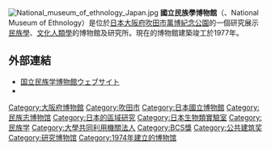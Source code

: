 [[Image:National_museum_of_ethnology_Japan.jpg|thumb]]
'''國立民族學博物館'''（{{lang-ja|国立民族学博物館、こくりつみんぞくがくはくぶつかん}}、National Museum of Ethnology）是位於[[日本|日本]][[大阪府|大阪府]][[吹田市|吹田市]][[萬博紀念公園|萬博紀念公園]]的一個研究展示[[民族學|民族學]]、[[文化人類學|文化人類學]]的博物館及研究所。現在的博物館建築竣工於1977年。

== 外部連結 ==
{{Commons category|National Museum of Ethnology, Osaka}}
{{Commons category|Collections of the National Museum of Ethnology, Osaka|国立民族学博物館の展示物}}
* [http://www.minpaku.ac.jp/ 国立民族学博物館ウェブサイト] {{Wayback|url=http://www.minpaku.ac.jp/ |date=20170627171608 }}
* {{Twitter|MINPAKUofficial}}

[[Category:大阪府博物館|Category:大阪府博物館]]
[[Category:吹田市|Category:吹田市]]
[[Category:日本國立博物館|Category:日本國立博物館]]
[[Category:民族志博物馆|Category:民族志博物馆]]
[[Category:日本的區域研究|Category:日本的區域研究]]
[[Category:日本生物類實驗室|Category:日本生物類實驗室]]
[[Category:民族学|Category:民族学]]
[[Category:大學共同利用機關法人|Category:大學共同利用機關法人]]
[[Category:BCS獎|Category:BCS獎]]
[[Category:公共建筑奖|Category:公共建筑奖]]
[[Category:研究博物馆|Category:研究博物馆]]
[[Category:1974年建立的博物馆|Category:1974年建立的博物馆]]